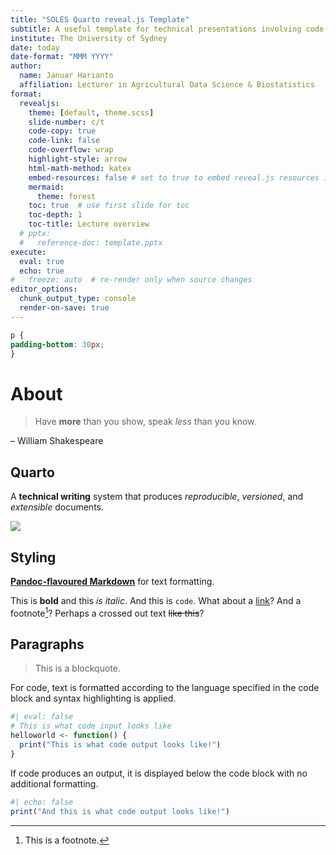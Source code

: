 ```yaml
---
title: "SOLES Quarto reveal.js Template"
subtitle: A useful template for technical presentations involving code and mathematics
institute: The University of Sydney
date: today
date-format: "MMM YYYY"
author: 
  name: Januar Harianto
  affiliation: Lecturer in Agricultural Data Science & Biostatistics
format:
  revealjs: 
    theme: [default, theme.scss]
    slide-number: c/t
    code-copy: true
    code-link: false
    code-overflow: wrap
    highlight-style: arrow
    html-math-method: katex
    embed-resources: false # set to true to embed reveal.js resources in the output
    mermaid:
      theme: forest
    toc: true  # use first slide for toc
    toc-depth: 1
    toc-title: Lecture overview
  # pptx: 
  #   reference-doc: template.pptx
execute: 
  eval: true
  echo: true
#   freeze: auto  # re-render only when source changes
editor_options:
  chunk_output_type: console
  render-on-save: true
---
```


```css
p {
padding-bottom: 30px;
}
```

# About

> Have **more** than you show, speak *less* than you know. 

-- William Shakespeare

## Quarto

A **technical writing** system that produces *reproducible*, *versioned*, and *extensible* documents.

![](quarto-dark-bg.jpeg)

## Styling

[**Pandoc-flavoured Markdown**](https://quarto.org/docs/authoring/markdown-basics.html) for text formatting.

This is **bold** and this _is_ *italic*. And this is `code`. What about a [link](https://quarto.org)? And a footnote[^1]? Perhaps a crossed out text ~~like this~~?


## Paragraphs

> This is a blockquote.

For code, text is formatted according to the language specified in the code block and syntax highlighting is applied.

```r
#| eval: false
# This is what code input looks like
helloworld <- function() {
  print("This is what code output looks like!")
}
```


If code produces an output, it is displayed below the code block with no additional formatting.

```r
#| echo: false
print("And this is what code output looks like!")
```

[^1]: This is a footnote.